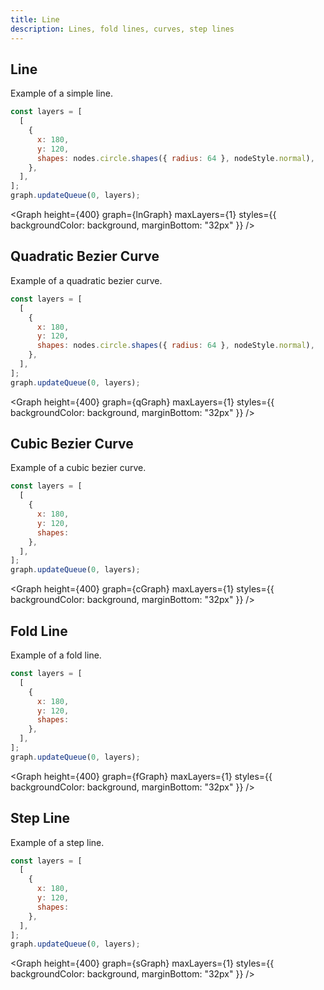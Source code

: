 ```yaml
---
title: Line
description: Lines, fold lines, curves, step lines
---
```


## Line

Example of a simple line.

```js
const layers = [
  [
    {
      x: 180,
      y: 120,
      shapes: nodes.circle.shapes({ radius: 64 }, nodeStyle.normal),
    },
  ],
];
graph.updateQueue(0, layers);
```

<Graph height={400} graph={lnGraph} maxLayers={1} styles={{ backgroundColor: background, marginBottom: "32px" }} />

## Quadratic Bezier Curve

Example of a quadratic bezier curve.

```js
const layers = [
  [
    {
      x: 180,
      y: 120,
      shapes: nodes.circle.shapes({ radius: 64 }, nodeStyle.normal),
    },
  ],
];
graph.updateQueue(0, layers);
```

<Graph height={400} graph={qGraph} maxLayers={1} styles={{ backgroundColor: background, marginBottom: "32px" }} />

## Cubic Bezier Curve

Example of a cubic bezier curve.

```js
const layers = [
  [
    {
      x: 180,
      y: 120,
      shapes: 
    },
  ],
];
graph.updateQueue(0, layers);
```

<Graph height={400} graph={cGraph} maxLayers={1} styles={{ backgroundColor: background, marginBottom: "32px" }} />

## Fold Line

Example of a fold line.

```js
const layers = [
  [
    {
      x: 180,
      y: 120,
      shapes: 
    },
  ],
];
graph.updateQueue(0, layers);
```

<Graph height={400} graph={fGraph} maxLayers={1} styles={{ backgroundColor: background, marginBottom: "32px" }} />

## Step Line

Example of a step line.

```js
const layers = [
  [
    {
      x: 180,
      y: 120,
      shapes: 
    },
  ],
];
graph.updateQueue(0, layers);
```

<Graph height={400} graph={sGraph} maxLayers={1} styles={{ backgroundColor: background, marginBottom: "32px" }} />

